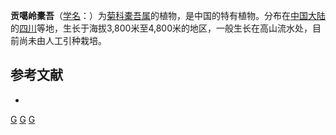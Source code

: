 {{Speciesbox 
| genus = Ligularia
| species = kongkalingensis
| authority = Hand.-Mazz.
}}

'''贡噶岭橐吾'''（[[学名|学名]]：{{lang|la|''Ligularia kongkalingensis''}}）为[[菊科|菊科]][[橐吾属|橐吾属]]的植物，是中国的特有植物。分布在[[中国大陆|中国大陆]]的[[四川|四川]]等地，生长于海拔3,800米至4,800米的地区，一般生长在高山流水处，目前尚未由人工引种栽培。

== 参考文献 ==
<div class="references-small">
* {{cite web| url =http://www.bioinfo.cn/db05/KmzwSpecies.php?action=view&id=4507| title =贡嘎岭橐吾| work =《中国高等植物数据库全库》| publisher =中国科学院微生物研究所| author =昆明植物研究所| accessdate =2009-02-25| deadurl =yes| archiveurl =https://web.archive.org/web/20160305050551/http://www.bioinfo.cn/db05/KmzwSpecies.php?action=view&id=4507| archivedate =2016-03-05}}
</div>
{{Taxonbar|from=Q15231273}}

[[Category:橐吾属|G]]
[[Category:中國特有植物|G]]
[[Category:四川植物|G]]